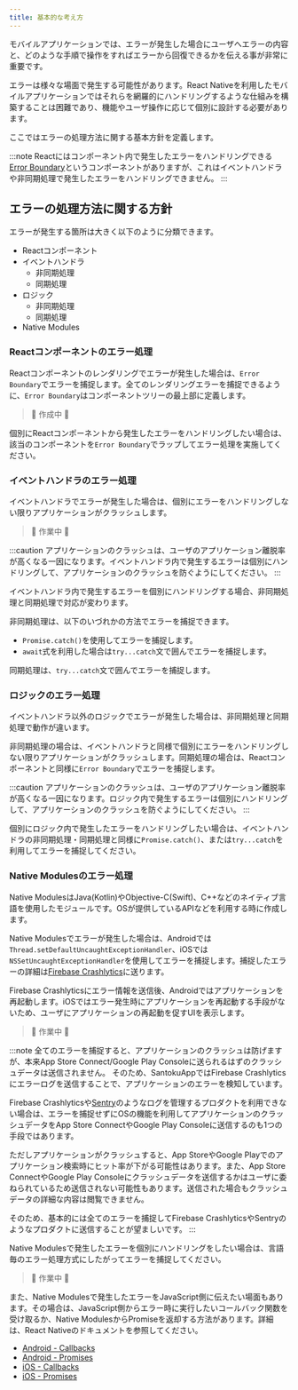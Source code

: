 ```yaml
---
title: 基本的な考え方
---
```


モバイルアプリケーションでは、エラーが発生した場合にユーザへエラーの内容と、どのような手順で操作をすればエラーから回復できるかを伝える事が非常に重要です。

エラーは様々な場面で発生する可能性があります。React Nativeを利用したモバイルアプリケーションではそれらを網羅的にハンドリングするような仕組みを構築することは困難であり、機能やユーザ操作に応じて個別に設計する必要があります。

ここではエラーの処理方法に関する基本方針を定義します。

<!-- textlint-disable ja-technical-writing/sentence-length -->

:::note
Reactにはコンポーネント内で発生したエラーをハンドリングできる[Error Boundary](https://ja.reactjs.org/docs/error-boundaries.html)というコンポーネントがありますが、これはイベントハンドラや非同期処理で発生したエラーをハンドリングできません。
:::

<!-- textlint-enable ja-technical-writing/sentence-length -->

## エラーの処理方法に関する方針

エラーが発生する箇所は大きく以下のように分類できます。

- Reactコンポーネント
- イベントハンドラ
  - 非同期処理
  - 同期処理
- ロジック
  - 非同期処理
  - 同期処理
- Native Modules

### Reactコンポーネントのエラー処理

Reactコンポーネントのレンダリングでエラーが発生した場合は、`Error Boundary`でエラーを捕捉します。全てのレンダリングエラーを捕捉できるように、`Error Boundary`はコンポーネントツリーの最上部に定義します。

> 🚧 作成中 🚧

<!--
TODO: Error Boundaryを用いたコードを追記。
      FallbackComponentの引数として受け取るresetErrorBoundaryを使用して、Error Boundaryを含めたコンポーネントツリーを再レンダリングする記載を追記
-->

個別にReactコンポーネントから発生したエラーをハンドリングしたい場合は、該当のコンポーネントを`Error Boundary`でラップしてエラー処理を実施してください。

### イベントハンドラのエラー処理

イベントハンドラでエラーが発生した場合は、個別にエラーをハンドリングしない限りアプリケーションがクラッシュします。

> 🚧 作業中 🚧

<!--
TODO: ErrorUtilsを使用すれば、同期処理のエラーはハンドリングできる可能性があるので、検証後必要に応じて追記。
      ハンドリングできる可能性があると思ったのは、react-native-exception-handlerがErrorUtilsを使用してハンドリングしているから。
      https://github.com/a7ul/react-native-exception-handler/blob/master/index.js#L15
      ErrorUtilsでエラーを捕捉できた場合、react-native-restartとかを利用してアプリを再起動できるか検証必要。
-->

:::caution
アプリケーションのクラッシュは、ユーザのアプリケーション離脱率が高くなる一因になります。イベントハンドラ内で発生するエラーは個別にハンドリングして、アプリケーションのクラッシュを防ぐようにしてください。
:::

イベントハンドラ内で発生するエラーを個別にハンドリングする場合、非同期処理と同期処理で対応が変わります。

非同期処理は、以下のいづれかの方法でエラーを捕捉できます。

- `Promise.catch()`を使用してエラーを捕捉します。
- `await`式を利用した場合は`try...catch`文で囲んでエラーを捕捉します。

同期処理は、`try...catch`文で囲んでエラーを捕捉します。

### ロジックのエラー処理

イベントハンドラ以外のロジックでエラーが発生した場合は、非同期処理と同期処理で動作が違います。

非同期処理の場合は、イベントハンドラと同様で個別にエラーをハンドリングしない限りアプリケーションがクラッシュします。同期処理の場合は、Reactコンポーネントと同様に`Error Boundary`でエラーを捕捉します。

:::caution
アプリケーションのクラッシュは、ユーザのアプリケーション離脱率が高くなる一因になります。ロジック内で発生するエラーは個別にハンドリングして、アプリケーションのクラッシュを防ぐようにしてください。
:::

個別にロジック内で発生したエラーをハンドリングしたい場合は、イベントハンドラの非同期処理・同期処理と同様に`Promise.catch()`、または`try...catch`を利用してエラーを捕捉してください。

### Native Modulesのエラー処理

Native ModulesはJava(Kotlin)やObjective-C(Swift)、C++などのネイティブ言語を使用したモジュールです。OSが提供しているAPIなどを利用する時に作成します。

<!-- textlint-disable ja-technical-writing/sentence-length -->

Native Modulesでエラーが発生した場合は、Androidでは`Thread.setDefaultUncaughtExceptionHandler`、iOSでは`NSSetUncaughtExceptionHandler`を使用してエラーを捕捉します。捕捉したエラーの詳細は[Firebase Crashlytics](https://firebase.google.com/docs/crashlytics?hl=ja)に送ります。

<!-- textlint-enable ja-technical-writing/sentence-length -->

Firebase Crashlyticsにエラー情報を送信後、Androidではアプリケーションを再起動します。iOSではエラー発生時にアプリケーションを再起動する手段がないため、ユーザにアプリケーションの再起動を促すUIを表示します。

> 🚧 作業中 🚧

<!--
TODO: `Thread.setDefaultUncaughtExceptionHandler`や`NSSetUncaughtExceptionHandler`を使用してハンドリングできるか検証必要。
      react-native-exception-handlerのREADMEには、Androidでは再起動できてiOSではできないと記載されているが、自分たちでも検証必要。
      https://github.com/a7ul/react-native-exception-handler
      アプリケーションの再起動については、react-native-restartなどの動作も含めて、別ページで詳細に説明したほうが良いかも。
-->

<!-- textlint-disable ja-technical-writing/sentence-length -->

:::note
全てのエラーを捕捉すると、アプリケーションのクラッシュは防げますが、本来App Store Connect/Google Play Consoleに送られるはずのクラッシュデータは送信されません。
そのため、SantokuAppではFirebase Crashlyticsにエラーログを送信することで、アプリケーションのエラーを検知しています。

Firebase Crashlyticsや[Sentry](https://sentry.io/welcome/)のようなログを管理するプロダクトを利用できない場合は、エラーを捕捉せずにOSの機能を利用してアプリケーションのクラッシュデータをApp Store ConnectやGoogle Play Consoleに送信するのも1つの手段ではあります。

ただしアプリケーションがクラッシュすると、App StoreやGoogle Playでのアプリケーション検索時にヒット率が下がる可能性はあります。また、App Store ConnectやGoogle Play Consoleにクラッシュデータを送信するかはユーザに委ねられているため送信されない可能性もあります。送信された場合もクラッシュデータの詳細な内容は閲覧できません。

そのため、基本的には全てのエラーを捕捉してFirebase CrashlyticsやSentryのようなプロダクトに送信することが望ましいです。
:::

<!-- textlint-enable ja-technical-writing/sentence-length -->

Native Modulesで発生したエラーを個別にハンドリングをしたい場合は、言語毎のエラー処理方式にしたがってエラーを捕捉してください。

> 🚧 作業中 🚧

<!--
TODO: 言語毎のエラー処理方式を記載
-->

また、Native Modulesで発生したエラーをJavaScript側に伝えたい場面もあります。その場合は、JavaScript側からエラー時に実行したいコールバック関数を受け取るか、Native ModulesからPromiseを返却する方法があります。詳細は、React Nativeのドキュメントを参照してください。

- [Android - Callbacks](https://reactnative.dev/docs/native-modules-android#callbacks)
- [Android - Promises](https://reactnative.dev/docs/native-modules-android#promises)
- [iOS - Callbacks](https://reactnative.dev/docs/native-modules-ios#callbacks)
- [iOS - Promises](https://reactnative.dev/docs/native-modules-ios#promises)
